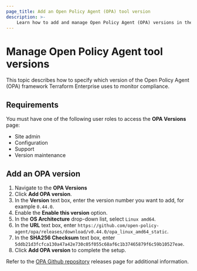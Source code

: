 ```yaml
---
page_title: Add an Open Policy Agent (OPA) tool version
description: >-
    Learn how to add and manage Open Policy Agent (OPA) versions in the UI.
---
```


# Manage Open Policy Agent tool versions

This topic describes how to specify which version of the Open Policy Agent (OPA) framework Terraform Enterprise uses to monitor compliance.

## Requirements

You must have one of the following user roles to access the **OPA Versions** page:

- Site admin
- Configuration 
- Support 
- Version maintenance

## Add an OPA version

1. Navigate to the **OPA Versions**
1. Click **Add OPA version**.
1. In the **Version** text box, enter the version number you want to add, for example `0.44.0`.
1. Enable the **Enable this version** option.
1. In the **OS Architecture** drop-down list, select `Linux amd64`.
1. In the **URL** text box, enter `https://github.com/open-policy-agent/opa/releases/download/v0.44.0/opa_linux_amd64_static`.
1. In the **SHA256 Checksum** text box, enter `5ddb21d3fcfca130a47a42e730c05f055c68af6c1b37465879f6c59b10527eae`.
1. Click **Add OPA version** to complete the setup.

Refer to the [OPA Github repository](https://github.com/open-policy-agent/opa/releases) releases page for additional information. 